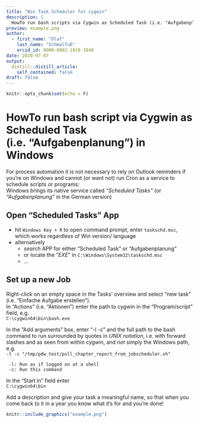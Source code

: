 ```yaml
---
title: "Win Task Scheduler for cygwin"
description: |
  HowTo run bash scripts via Cygwin as Scheduled Task (i.e. "Aufgabenplanung") in Windows
preview: example.png
author:
  - first_name: "Olaf"
    last_name: "Schmalfuß"
    orcid_id: 0000-0002-1919-3848
date: 2020-07-07
output:
  distill::distill_article:
    self_contained: false
draft: false
---
```


```r
knitr::opts_chunk$set(echo = F)
```

# HowTo run bash script via Cygwin as Scheduled Task (i.e. "Aufgabenplanung") in Windows

For process automation it is not necessary to rely on Outlook reminders if you're on Windows and cannot (or want not) run Cron as a service to schedule scripts or programs:  
Windows brings its native service called *"Scheduled Tasks"* (or *"Aufgabenplanung"* in the German version)

## Open "Scheduled Tasks" App

* hit ``` Windows Key + R ``` to open command prompt, enter ```taskschd.msc```, which works regardless of Win version/ language
* alternatively
  + _search_ APP for either "Scheduled Task" or "Aufgabenplanung"
  + or locate the "_EXE_" in ```C:\Windows\System32\taskschd.msc```
  + ...

## Set up a new Job  
Right-click on an empty space in the Tasks' overview and select "new task" (i.e. "Einfache Aufgabe erstellen").  
In "Actions" (i.e. "Aktionen") enter the path to cygwin in the “Program/script” field, e.g.  
``` C:\cygwin64\bin\bash.exe ``` 

In the "Add arguments" box, enter "-l -c" and the full path to the bash command to run surrounded by quotes in *UNIX notation*, i.e. with forward slashes and as seen from within cygwin, and _not_ simply the Windows path, e.g.  
```-l -c "/tmp/pdw_test/pull_chapter_report_from_jobscheduler.sh" ```  

     -l: Run as if logged on at a shell
     -c: Run this command

In the "Start in" field enter  
``` C:\cygwin64\bin ```  

Add a description and give your task a meaningful name, so that when you come back to it in a year you know what it's for and you're done! 

```r
knitr::include_graphics("example.png")
```
